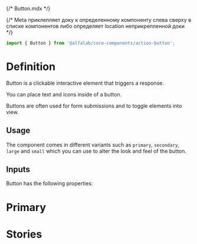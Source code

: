 {/* Button.mdx */}



<Meta of={ButtonStories} /> {/* Meta приклепляет доку к определенному компоненту слева сверху в списке компонентов либо определяет location неприкрепленной доки */}

```jsx
import { Button } from '@alfalab/core-components/action-button';
```

# Definition

Button is a clickable interactive element that triggers a response.

You can place text and icons inside of a button.

Buttons are often used for form submissions and to toggle elements into view.

## Usage

The component comes in different variants such as `primary`, `secondary`, `large` and `small` which you can use to alter the look and feel of the button.

## Inputs

<Story of={ButtonStories.Warning} />

<Canvas of={ButtonStories.Default} />

Button has the following properties:

<Controls />

# Primary

<Primary />

# Stories

<Stories />